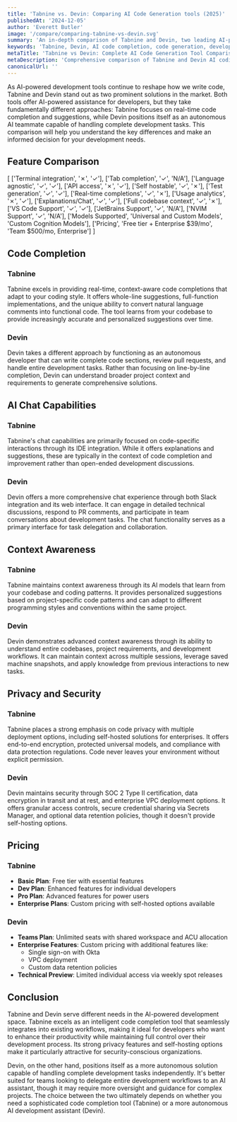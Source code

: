 ```yaml
---
title: 'Tabnine vs. Devin: Comparing AI Code Generation tools (2025)'
publishedAt: '2024-12-05'
author: 'Everett Butler'
image: '/compare/comparing-tabnine-vs-devin.svg'
summary: 'An in-depth comparison of Tabnine and Devin, two leading AI-powered development tools, analyzing their features, capabilities, and use cases for modern software development teams.'
keywords: 'Tabnine, Devin, AI code completion, code generation, developer tools, IDE integration, software development, AI programming assistant'
metaTitle: 'Tabnine vs Devin: Complete AI Code Generation Tool Comparison (2025)'
metaDescription: 'Comprehensive comparison of Tabnine and Devin AI coding tools, exploring features, pricing, and capabilities to help developers choose the right solution for their needs.'
canonicalUrl: ''
---
```


As AI-powered development tools continue to reshape how we write code, Tabnine and Devin stand out as two prominent solutions in the market. Both tools offer AI-powered assistance for developers, but they take fundamentally different approaches: Tabnine focuses on real-time code completion and suggestions, while Devin positions itself as an autonomous AI teammate capable of handling complete development tasks. This comparison will help you understand the key differences and make an informed decision for your development needs.

## Feature Comparison

[
    ['Terminal integration', '✗', '✓'],
    ['Tab completion', '✓', 'N/A'],
    ['Language agnostic', '✓', '✓'],
    ['API access', '✗', '✓'],
    ['Self hostable', '✓', '✗'],
    ['Test generation', '✓', '✓'],
    ['Real-time completions', '✓', '✗'],
    ['Usage analytics', '✗', '✓'],
    ['Explanations/Chat', '✓', '✓'],
    ['Full codebase context', '✓', '✗'],
    ['VS Code Support', '✓', '✓'],
    ['JetBrains Support', '✓', 'N/A'],
    ['NVIM Support', '✓', 'N/A'],
    ['Models Supported', 'Universal and Custom Models', 'Custom Cognition Models'],
    ['Pricing', 'Free tier + Enterprise $39/mo', 'Team $500/mo, Enterprise']
]

## Code Completion

### Tabnine
Tabnine excels in providing real-time, context-aware code completions that adapt to your coding style. It offers whole-line suggestions, full-function implementations, and the unique ability to convert natural language comments into functional code. The tool learns from your codebase to provide increasingly accurate and personalized suggestions over time.

### Devin
Devin takes a different approach by functioning as an autonomous developer that can write complete code sections, review pull requests, and handle entire development tasks. Rather than focusing on line-by-line completion, Devin can understand broader project context and requirements to generate comprehensive solutions.

## AI Chat Capabilities

### Tabnine
Tabnine's chat capabilities are primarily focused on code-specific interactions through its IDE integration. While it offers explanations and suggestions, these are typically in the context of code completion and improvement rather than open-ended development discussions.

### Devin
Devin offers a more comprehensive chat experience through both Slack integration and its web interface. It can engage in detailed technical discussions, respond to PR comments, and participate in team conversations about development tasks. The chat functionality serves as a primary interface for task delegation and collaboration.

## Context Awareness

### Tabnine
Tabnine maintains context awareness through its AI models that learn from your codebase and coding patterns. It provides personalized suggestions based on project-specific code patterns and can adapt to different programming styles and conventions within the same project.

### Devin
Devin demonstrates advanced context awareness through its ability to understand entire codebases, project requirements, and development workflows. It can maintain context across multiple sessions, leverage saved machine snapshots, and apply knowledge from previous interactions to new tasks.

## Privacy and Security

### Tabnine
Tabnine places a strong emphasis on code privacy with multiple deployment options, including self-hosted solutions for enterprises. It offers end-to-end encryption, protected universal models, and compliance with data protection regulations. Code never leaves your environment without explicit permission.

### Devin
Devin maintains security through SOC 2 Type II certification, data encryption in transit and at rest, and enterprise VPC deployment options. It offers granular access controls, secure credential sharing via Secrets Manager, and optional data retention policies, though it doesn't provide self-hosting options.

## Pricing

### Tabnine
- **Basic Plan**: Free tier with essential features
- **Dev Plan**: Enhanced features for individual developers
- **Pro Plan**: Advanced features for power users
- **Enterprise Plans**: Custom pricing with self-hosted options available

### Devin
- **Teams Plan**: Unlimited seats with shared workspace and ACU allocation
- **Enterprise Features**: Custom pricing with additional features like:
  - Single sign-on with Okta
  - VPC deployment
  - Custom data retention policies
- **Technical Preview**: Limited individual access via weekly spot releases

## Conclusion

Tabnine and Devin serve different needs in the AI-powered development space. Tabnine excels as an intelligent code completion tool that seamlessly integrates into existing workflows, making it ideal for developers who want to enhance their productivity while maintaining full control over their development process. Its strong privacy features and self-hosting options make it particularly attractive for security-conscious organizations.

Devin, on the other hand, positions itself as a more autonomous solution capable of handling complete development tasks independently. It's better suited for teams looking to delegate entire development workflows to an AI assistant, though it may require more oversight and guidance for complex projects. The choice between the two ultimately depends on whether you need a sophisticated code completion tool (Tabnine) or a more autonomous AI development assistant (Devin).